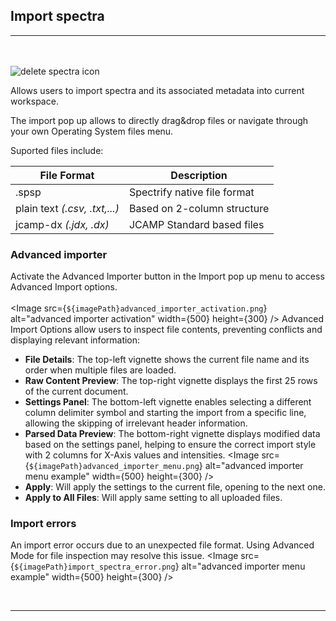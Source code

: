 
## Import spectra
<hr></hr>
<br></br>
<Image src={`${imagePath}import_spectra_icon.svg`} alt="delete spectra icon" width={65} height={65} />

Allows users to import spectra and its associated metadata into current workspace.

The import pop up allows to directly drag&drop files or navigate through your own Operating System files menu.

Suported files include:

| File Format | Description                     |
|-------------|---------------------------------|
| .spsp       | Spectrify native file format    |
| plain text *(.csv, .txt,...)*| Based on 2-column structure     |
| jcamp-dx *(.jdx, .dx)*| JCAMP Standard based files |

### Advanced importer

Activate the Advanced Importer button in the Import pop up menu to access Advanced Import options.
<br></br>
<Image src={`${imagePath}advanced_importer_activation.png`} alt="advanced importer activation" width={500} height={300} />
Advanced Import Options allow users to inspect file contents, preventing conflicts and displaying relevant information:
* **File Details**: The top-left vignette shows the current file name and its order when multiple files are loaded.
* **Raw Content Preview**: The top-right vignette displays the first 25 rows of the current document.
* **Settings Panel**: The bottom-left vignette enables selecting a different column delimiter symbol and starting the import from a specific line, allowing the skipping of irrelevant header information.
* **Parsed Data Preview**: The bottom-right vignette displays modified data based on the settings panel, helping to ensure the correct import style with 2 columns for X-Axis values and intensities.
<Image src={`${imagePath}advanced_importer_menu.png`} alt="advanced importer menu example" width={500} height={300} />
* **Apply**: Will apply the settings to the current file, opening to the next one.
* **Apply to All Files**: Will apply same setting to all uploaded files.

### Import errors
An import error occurs due to an unexpected file format. Using Advanced Mode for file inspection may resolve this issue.
<Image src={`${imagePath}import_spectra_error.png`} alt="advanced importer menu example" width={500} height={300} />


<br />
<hr />
<br />
<ImageLink href="/file_management/export_spectra" image={{alt: "export spectra icon", src: `${imagePath}export_spectra_icon.svg`}} text="Export spectra" />
<br />
<ImageLink href="/file_management/delete_spectra" image={{alt: "delete spectra icon", src: `${imagePath}delete_spectra_icon.svg`}} text="Delete spectra" />